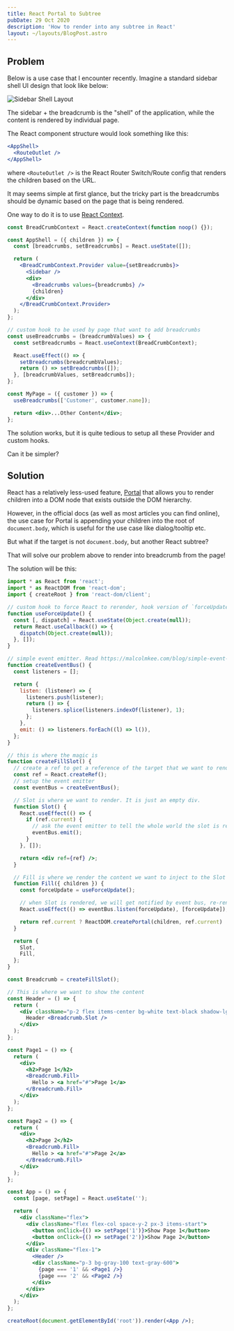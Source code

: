 ```yaml
---
title: React Portal to Subtree
pubDate: 29 Oct 2020
description: 'How to render into any subtree in React'
layout: ~/layouts/BlogPost.astro
---
```



## Problem

Below is a use case that I encounter recently. Imagine a standard sidebar shell UI design that look like below:

<img alt="Sidebar Shell Layout" src={layoutImg} />

The sidebar + the breadcrumb is the "shell" of the application, while the content is rendered by individual page.

The React component structure would look something like this:

```jsx
<AppShell>
  <RouteOutlet />
</AppShell>
```

where `<RouteOutlet />` is the React Router Switch/Route config that renders the children based on the URL.

It may seems simple at first glance, but the tricky part is the breadcrumbs should be dynamic based on the page that is being rendered.

One way to do it is to use [React Context][react-context].

```jsx
const BreadCrumbContext = React.createContext(function noop() {});

const AppShell = ({ children }) => {
  const [breadcrumbs, setBreadcrumbs] = React.useState([]);

  return (
    <BreadCrumbContext.Provider value={setBreadcrumbs}>
      <Sidebar />
      <div>
        <Breadcrumbs values={breadcrumbs} />
        {children}
      </div>
    </BreadCrumbContext.Provider>
  );
};

// custom hook to be used by page that want to add breadcrumbs
const useBreadcrumbs = (breadcrumbValues) => {
  const setBreadcrumbs = React.useContext(BreadCrumbContext);

  React.useEffect(() => {
    setBreadcrumbs(breadcrumbValues);
    return () => setBreadcrumbs([]);
  }, [breadcrumbValues, setBreadcrumbs]);
};

const MyPage = ({ customer }) => {
  useBreadcrumbs(['Customer', customer.name]);

  return <div>...Other Content</div>;
};
```

The solution works, but it is quite tedious to setup all these Provider and custom hooks.

Can it be simpler?

## Solution

React has a relatively less-used feature, [Portal][react-portal] that allows you to render children into a DOM node that exists outside the DOM hierarchy.

However, in the official docs (as well as most articles you can find online), the use case for Portal is appending your children into the root of `document.body`, which is useful for the use case like dialog/tooltip etc.

But what if the target is not `document.body`, but another React subtree?

That will solve our problem above to render into breadcrumb from the page!

The solution will be this:

<LiveEditor>

```jsx
import * as React from 'react';
import * as ReactDOM from 'react-dom';
import { createRoot } from 'react-dom/client';

// custom hook to force React to rerender, hook version of `forceUpdate` of class component
function useForceUpdate() {
  const [, dispatch] = React.useState(Object.create(null));
  return React.useCallback(() => {
    dispatch(Object.create(null));
  }, []);
}

// simple event emitter. Read https://malcolmkee.com/blog/simple-event-bus/ for a more detailed explanation.
function createEventBus() {
  const listeners = [];

  return {
    listen: (listener) => {
      listeners.push(listener);
      return () => {
        listeners.splice(listeners.indexOf(listener), 1);
      };
    },
    emit: () => listeners.forEach((l) => l()),
  };
}

// this is where the magic is
function createFillSlot() {
  // create a ref to get a reference of the target that we want to render into
  const ref = React.createRef();
  // setup the event emitter
  const eventBus = createEventBus();

  // Slot is where we want to render. It is just an empty div.
  function Slot() {
    React.useEffect(() => {
      if (ref.current) {
        // ask the event emitter to tell the whole world the slot is ready to be used
        eventBus.emit();
      }
    }, []);

    return <div ref={ref} />;
  }

  // Fill is where we render the content we want to inject to the Slot
  function Fill({ children }) {
    const forceUpdate = useForceUpdate();

    // when Slot is rendered, we will get notified by event bus, re-render
    React.useEffect(() => eventBus.listen(forceUpdate), [forceUpdate]);

    return ref.current ? ReactDOM.createPortal(children, ref.current) : null;
  }

  return {
    Slot,
    Fill,
  };
}

const Breadcrumb = createFillSlot();

// This is where we want to show the content
const Header = () => {
  return (
    <div className="p-2 flex items-center bg-white text-black shadow-lg">
      Header <Breadcrumb.Slot />
    </div>
  );
};

const Page1 = () => {
  return (
    <div>
      <h2>Page 1</h2>
      <Breadcrumb.Fill>
        Hello > <a href="#">Page 1</a>
      </Breadcrumb.Fill>
    </div>
  );
};

const Page2 = () => {
  return (
    <div>
      <h2>Page 2</h2>
      <Breadcrumb.Fill>
        Hello > <a href="#">Page 2</a>
      </Breadcrumb.Fill>
    </div>
  );
};

const App = () => {
  const [page, setPage] = React.useState('');

  return (
    <div className="flex">
      <div className="flex flex-col space-y-2 px-3 items-start">
        <button onClick={() => setPage('1')}>Show Page 1</button>
        <button onClick={() => setPage('2')}>Show Page 2</button>
      </div>
      <div className="flex-1">
        <Header />
        <div className="p-3 bg-gray-100 text-gray-600">
          {page === '1' && <Page1 />}
          {page === '2' && <Page2 />}
        </div>
      </div>
    </div>
  );
};

createRoot(document.getElementById('root')).render(<App />);
```

</LiveEditor>

[react-portal]: https://reactjs.org/docs/portals.html
[react-context]: https://reactjs.org/docs/context.html
